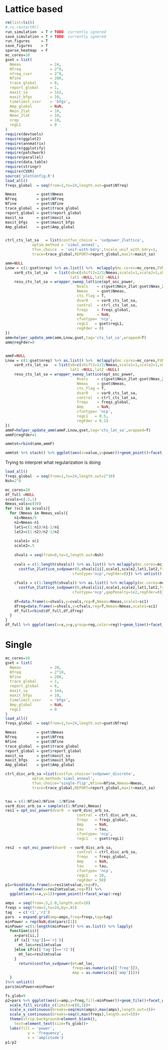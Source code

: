 # Lattice based
```r
rm(list=ls())
#.rs.restartR()
run_simulation  = T # TODO: currently ignored
save_simulation = T # TODO: currently ignored
run_figures     = T
save_figures    = T
sparse_heatmap  = F
mc_cores=10
gset = list(
  Nmeas             = 24,
  Nfreq             = 2^8,
  nfreq_cvxr        = 2^8,
  Nfine             = 288,
  trace_global      = 0,
  report_global     = 1,
  maxit_sa          = 1e2,
  maxit_bfgs        = 10, 
  timelimit_cvxr    = 'bfgs',
  Amp_global        = NaN,
  Nmin_2lat         = 10,
  Nmax_2lat         = 10,
  nrep              = 10,
  regL1             = 0
)
require(devtools)
require(ggplot2)
require(annmatrix)
require(ggplotify)
require(patchwork)
require(parallel)
require(data.table)
require(stringr)
require(CVXR)
source('plotConfig.R')
load_all()
freqs_global  = seq(from=1,to=24,length.out=gset$Nfreq)

Nmeas         = gset$Nmeas
Nfreq         = gset$Nfreq
Nfine         = gset$Nfine        
trace_global  = gset$trace_global  
report_global = gset$report_global
maxit_sa      = gset$maxit_sa
maxit_bfgs    = gset$maxit_bfgs
Amp_global    = gset$Amp_global


ctrl_cts_lat_sa   = list(costfun_choice = 'svdpower_2lattice',
            optim_method = 'simul_anneal',
            tfun_choice  = 'unif-with-bdry',tscale_unif_with_bdry=1,
            trace=trace_global,REPORT=report_global,maxit=maxit_sa)

amm=NULL
Lnow = c(1:gset$nrep) %>% as.list() %>%  mclapply(mc.cores=mc_cores,FUN=function(ii){
    var0_cts_lat_sa   = list(x0=c(shift2=1/2/Nmeas,scale1=1,scale2=1,shift1=0),
                             lat1 =NULL,lat2 =NULL)
    resu_cts_lat_sa = wrapper_sweep_lattice(opt_osc_power,
                                Nvals    = c(gset$Nmin_2lat:gset$Nmax_2lat),
                                Nmeas    = gset$Nmeas,
                                cts_flag = T,
                                dvar0    = var0_cts_lat_sa,
                                control  = ctrl_cts_lat_sa,
                                freqs    = freqs_global,
                                Amp      = NaN,
                                cfuntype= 'ncp',
                                regL1   = gset$regL1,
                                regFder = 0)
})
amm=helper_update_amm(amm,Lnow,gset,tag='cts_lat_sa',wrapped=T)
amm@regFder=0


ammF=NULL
Lnow = c(1:gset$nrep) %>% as.list() %>%  mclapply(mc.cores=mc_cores,FUN=function(ii){
    var0_cts_lat_sa   = list(x0=c(shift2=1/2/Nmeas,scale1=1,scale2=1,shift1=0),
                             lat1 =NULL,lat2 =NULL)
    resu_cts_lat_sa = wrapper_sweep_lattice(opt_osc_power,
                                Nvals    = c(gset$Nmin_2lat:gset$Nmax_2lat),
                                Nmeas    = gset$Nmeas,
                                cts_flag = T,
                                dvar0    = var0_cts_lat_sa,
                                control  = ctrl_cts_lat_sa,
                                freqs    = freqs_global,
                                Amp      = NaN,
                                cfuntype= 'ncp',
                                regL1   = 0.5,
                                regFder = 0.1)
})
ammF=helper_update_amm(ammF,Lnow,gset,tag='cts_lat_sa',wrapped=T)
ammF@regFder=1

ammtot=rbind(amm,ammF)

ammtot %>% stack() %>% ggplot(aes(x=value,y=power))+geom_point()+facet_wrap(~regFder)+xlim(c(0,1))
```

Trying to interpret what regularization is doing
```r
load_all()
freqs_global  = seq(from=1,to=24,length.out=2^10)
Nsh=2^8

mc_cores=10
df_full =NULL
scvals=c(.5,1)
Nmeas_vals=c(50)
for (sc1 in scvals){
  for (Nmeas in Nmeas_vals){
    n1=Nmeas/5
    n2=Nmeas-n1
    lat1=c(1:n1)/n1-1/n1
    lat2=c(1:n2)/n2-1/n2
    
    scale1= sc1 
    scale2=.5 
    
    shvals = seq(from=0,to=1,length.out=Nsh)
    
    cvals = c(1:length(shvals)) %>% as.list() %>% mclapply(mc.cores=mc_cores,function(ii){
      costfun_2lattice_svdpower(0,shvals[ii],scale1,scale2,lat1,lat2,freqs=freqs_global,
                              cfuntype='ncp',regFder=0)}) %>% unlist()
    
    cfvals = c(1:length(shvals)) %>% as.list() %>% mclapply(mc.cores=mc_cores,function(ii){
      costfun_2lattice_svdpower(0,shvals[ii],scale1,scale2,lat1,lat2,freqs=freqs_global,
                              cfuntype='ncp',gapPenalty=1e2,regFder=0)}) %>% unlist()
    
    df=data.frame(x=shvals,y=cvals,reg=F,Nmeas=Nmeas,scale1=sc1)
    dfreg=data.frame(x=shvals,y=cfvals,reg=T,Nmeas=Nmeas,scale1=sc1)
    df_full=rbind(df_full,df,dfreg) 
  }
}
df_full %>% ggplot(aes(x=x,y=y,group=reg,color=reg))+geom_line()+facet_grid(scale1~Nmeas)

```

# Single
```r
mc_cores=10
gset = list(
  Nmeas             = 20,
  Nfreq             = 2^10,
  Nfine             = 288,
  trace_global      = 1,
  report_global     = 6,
  maxit_sa          = 1e4,
  maxit_bfgs        = 10, 
  timelimit_cvxr    = 'bfgs',
  Amp_global        = NaN,
  regL1             = 0
)
load_all()
freqs_global  = seq(from=1,to=24,length.out=gset$Nfreq)

Nmeas         = gset$Nmeas
Nfreq         = gset$Nfreq
Nfine         = gset$Nfine        
trace_global  = gset$trace_global  
report_global = gset$report_global
maxit_sa      = gset$maxit_sa
maxit_bfgs    = gset$maxit_bfgs
Amp_global    = gset$Amp_global

ctrl_disc_arb_sa =list(costfun_choice='svdpower_discrete',
            optim_method='simul_anneal',
            tfun_choice='single-flip',Nfine=Nfine,Nmeas=Nmeas,
            trace=trace_global,REPORT=report_global,maxit=maxit_sa)


tau = c(1:Nfine)/Nfine -1/Nfine
var0_disc_arb_sa = sample(c(1:Nfine),Nmeas) 
res1 = opt_osc_power(dvar0  = var0_disc_arb_sa,
                                control = ctrl_disc_arb_sa,
                                freqs   = freqs_global,
                                Amp     = NaN,
                                tau     = tau,
                                cfuntype= 'ncp',
                                regL1   = gset$regL1)

res2  = opt_osc_power(dvar0  = var0_disc_arb_sa,
                                control = ctrl_disc_arb_sa,
                                freqs   = freqs_global,
                                Amp     = NaN,
                                tau     = tau,
                                cfuntype= 'ncp',
                                regL1   = 10,
                                regFder = 50)
p1=rbind(data.frame(x=res1$mtvalue,reg=F),
      data.frame(x=res2$mtvalue,reg=T)) %>% 
  ggplot(aes(x=x,y=1))+geom_point()+facet_wrap(~reg)

amps  = seq(from=.5,2.0,length.out=10)
freqs = seq(from=1,to=24,by=.01)
tag   = c('r1','r2')
pars  = expand.grid(amp=amps,freq=freqs,tag=tag)
minPower = rep(NaN,dim(pars)[1])
minPower =c(1:length(minPower)) %>% as.list() %>% lapply(
  function(ii){
    x=pars[ii,]
    if (x[['tag']]=='r1'){
      mt_loc=res1$mtvalue
    }else if(x[['tag']]=='r2'){
      mt_loc=res2$mtvalue
    }
      return(costfun_svdpower(mt=mt_loc,
                              freqs=as.numeric(x[['freq']]),
                              Amp = as.numeric(x[['amp']])))
  }
)%>% unlist()
pars$minPower=minPower

fs_glob=9
p2=pars %>% ggplot(aes(x=amp,y=freq,fill=minPower))+geom_tile()+facet_wrap(~tag)+
  scale_fill_viridis_c(limits=c(0,1))+
  scale_x_continuous(breaks=seq(min(amps),max(amps),length.out=3))+
  scale_y_continuous(breaks=seq(0,max(freqs),length.out=5))+
  theme(strip.background=element_blank(),
    text=element_text(size=fs_glob))+
  labs(fill = 'power',
          y = 'frequency',
          x = 'amplitude')
p1/p2
```
